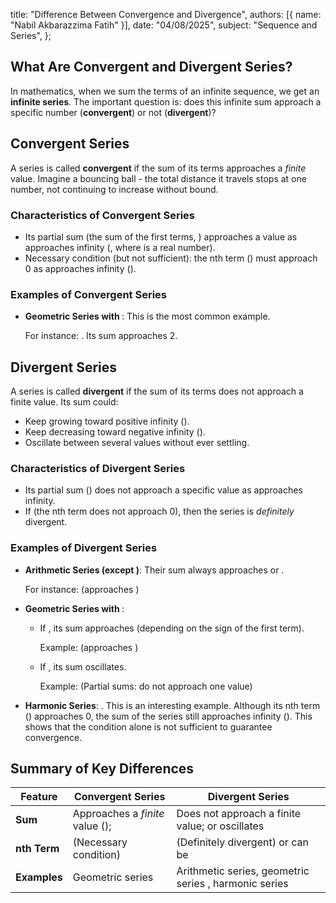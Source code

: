   title: "Difference Between Convergence and Divergence",
  authors: [{ name: "Nabil Akbarazzima Fatih" }],
  date: "04/08/2025",
  subject: "Sequence and Series",
};

## What Are Convergent and Divergent Series?

In mathematics, when we sum the terms of an infinite sequence, we get an **infinite series**. The important question is: does this infinite sum approach a specific number (**convergent**) or not (**divergent**)?

## Convergent Series

A series is called **convergent** if the sum of its terms approaches a _finite_ value. Imagine a bouncing ball - the total distance it travels stops at one number, not continuing to increase without bound.

### Characteristics of Convergent Series

- Its partial sum (the sum of the first <InlineMath math="n" /> terms, <InlineMath math="S_n" />) approaches a value <InlineMath math="L" /> as <InlineMath math="n" /> approaches infinity (<InlineMath math="\lim_{n \to \infty} S_n = L" />, where <InlineMath math="L" /> is a real number).
- Necessary condition (but not sufficient): the nth term (<InlineMath math="u_n" />) must approach 0 as <InlineMath math="n" /> approaches infinity (<InlineMath math="\lim_{n \to \infty} u_n = 0" />).

### Examples of Convergent Series

- **Geometric Series with <InlineMath math="|r| < 1" />**: This is the most common example.

  For instance: <InlineMath math="1 + \frac{1}{2} + \frac{1}{4} + \frac{1}{8} + \dots" />. Its sum approaches 2.

  <BlockMath math="S_\infty = \frac{a}{1 - r} = \frac{1}{1 - \frac{1}{2}} = \frac{1}{\frac{1}{2}} = 2" />

## Divergent Series

A series is called **divergent** if the sum of its terms does not approach a finite value. Its sum could:

- Keep growing toward positive infinity (<InlineMath math="\infty" />).
- Keep decreasing toward negative infinity (<InlineMath math="-\infty" />).
- Oscillate between several values without ever settling.

### Characteristics of Divergent Series

- Its partial sum (<InlineMath math="S_n" />) does not approach a specific value <InlineMath math="L" /> as <InlineMath math="n" /> approaches infinity.
- If <InlineMath math="\lim_{n \to \infty} u_n \neq 0" /> (the nth term does not approach 0), then the series is _definitely_ divergent.

### Examples of Divergent Series

- **Arithmetic Series (except <InlineMath math="0 + 0 + \dots" />)**: Their sum always approaches <InlineMath math="\infty" /> or <InlineMath math="-\infty" />.

  For instance: <InlineMath math="1 + 2 + 3 + 4 + \dots" /> (approaches <InlineMath math="\infty" />)

- **Geometric Series with <InlineMath math="|r| \ge 1" />**:

  - If <InlineMath math="r \ge 1" />, its sum approaches <InlineMath math="\pm \infty" /> (depending on the sign of the first term).

    Example: <InlineMath math="2 + 4 + 8 + 16 + \dots" /> (approaches <InlineMath math="\infty" />)

  - If <InlineMath math="r \le -1" />, its sum oscillates.

    Example: <InlineMath math="1 - 2 + 4 - 8 + \dots" /> (Partial sums: <InlineMath math="1, -1, 3, -5, \dots" /> do not approach one value)

- **Harmonic Series**: <InlineMath math="1 + \frac{1}{2} + \frac{1}{3} + \frac{1}{4} + \dots" />. This is an interesting example. Although its nth term (<InlineMath math="u_n = \frac{1}{n}" />) approaches 0, the sum of the series still approaches infinity (<InlineMath math="\infty" />). This shows that the condition <InlineMath math="u_n \to 0" /> alone is not sufficient to guarantee convergence.

## Summary of Key Differences

| Feature      | Convergent Series                                                                         | Divergent Series                                                                                                      |
| ------------ | ----------------------------------------------------------------------------------------- | --------------------------------------------------------------------------------------------------------------------- |
| **Sum**      | Approaches a _finite_ value (<InlineMath math="L" />); <InlineMath math="S_\infty = L" /> | Does not approach a finite value; <InlineMath math="\pm \infty" /> or oscillates                                      |
| **nth Term** | <InlineMath math="\lim_{n \to \infty} u_n = 0" /> (Necessary condition)                   | <InlineMath math="\lim_{n \to \infty} u_n \neq 0" /> (Definitely divergent) or can be <InlineMath math="u_n \to 0" /> |
| **Examples** | Geometric series <InlineMath math="\|r\| < 1" />                                          | Arithmetic series, geometric series <InlineMath math="\|r\| \geq 1" />, harmonic series                               |
